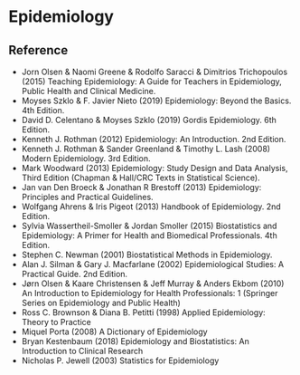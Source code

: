 # Epidemiology {#epidemiology}

## Reference

* Jorn Olsen & Naomi Greene & Rodolfo Saracci & Dimitrios Trichopoulos (2015) Teaching Epidemiology: A Guide for Teachers in Epidemiology, Public Health and Clinical Medicine.
* Moyses Szklo & F. Javier Nieto (2019) Epidemiology: Beyond the Basics. 4th Edition.
* David D. Celentano & Moyses Szklo (2019) Gordis Epidemiology. 6th Edition.
* Kenneth J. Rothman (2012) Epidemiology: An Introduction. 2nd Edition.
* Kenneth J. Rothman & Sander Greenland & Timothy L. Lash (2008) Modern Epidemiology. 3rd Edition.
* Mark Woodward (2013) Epidemiology: Study Design and Data Analysis, Third Edition (Chapman & Hall/CRC Texts in Statistical Science).
* Jan van Den Broeck & Jonathan R Brestoff (2013) Epidemiology: Principles and Practical Guidelines.
* Wolfgang Ahrens & Iris Pigeot (2013) Handbook of Epidemiology. 2nd Edition.
* Sylvia Wassertheil-Smoller & Jordan Smoller (2015) Biostatistics and Epidemiology: A Primer for Health and Biomedical Professionals. 4th Edition.
* Stephen C. Newman (2001) Biostatistical Methods in Epidemiology.
* Alan J. Silman & Gary J. Macfarlane (2002) Epidemiological Studies: A Practical Guide. 2nd Edition.
* Jørn Olsen & Kaare Christensen & Jeff Murray & Anders Ekbom (2010) An Introduction to Epidemiology for Health Professionals: 1 (Springer Series on Epidemiology and Public Health)
* Ross C. Brownson & Diana B. Petitti (1998) Applied Epidemiology: Theory to Practice
* Miquel Porta (2008) A Dictionary of Epidemiology
* Bryan Kestenbaum (2018) Epidemiology and Biostatistics: An Introduction to Clinical Research
* Nicholas P. Jewell (2003) Statistics for Epidemiology

